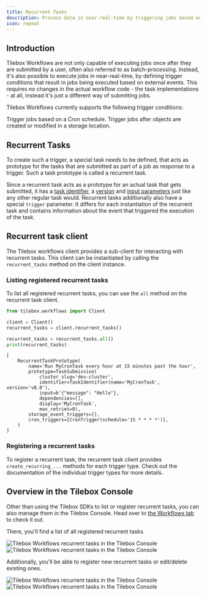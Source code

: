 ```yaml
---
title: Recurrent Tasks
description: Process data in near-real-time by triggering jobs based on external events
icon: repeat
---
```


## Introduction

Tilebox Workflows are not only capable of executing jobs once after they are submitted by a user, often also referred
to as batch-processing. Instead, it's also possible to execute jobs in near-real-time, by defining trigger conditions
that result in jobs being executed based on external events. This requires no changes in the actual workflow code - 
the task implementations - at all, instead it's just a different way of submitting jobs.

Tilebox Workflows currently supports the following trigger conditions:

<CardGroup>
    <Card title="Cron Triggers" icon="clock" href="/workflows/near-real-time/cron" horizontal>
        Trigger jobs based on a Cron schedule.
    </Card>
    <Card title="Storage Event Triggers" icon="right-to-line" href="/workflows/near-real-time/storage-events" horizontal>
        Trigger jobs after objects are created or modified in a storage location.
    </Card>
</CardGroup>

## Recurrent Tasks

To create such a trigger, a special task needs to be defined, that acts as prototype for the tasks that
are submitted as part of a job as response to a trigger. Such a task prototype is called a recurrent task.

Since a recurrent task acts as a prototype for an actual task that gets submitted, it has a [task identifier](/workflows/concepts/tasks#task-identifiers),
a [version](/workflows/concepts/tasks#semantic-versioning) and [input parameters](/workflows/concepts/tasks#input-parameters) just
like any other regular task would. Recurrent tasks additionally also have a special `trigger` parameter. It differs for each
instantiation of the recurrent task and contains information about the event that triggered the execution of the task.

## Recurrent task client

The Tilebox workflows client provides a sub-client for interacting with recurrent tasks. This client can be
instantiated by calling the `recurrent_tasks` method on the client instance.

### Listing registered recurrent tasks

To list all registered recurrent tasks, you can use the `all` method on the recurrent task client.

```python Python
from tilebox.workflows import Client

client = Client()
recurrent_tasks = client.recurrent_tasks()

recurrent_tasks = recurrent_tasks.all()
print(recurrent_tasks)
```

```plaintext Output
[
    RecurrentTaskPrototype(
        name='Run MyCronTask every hour at 15 minutes past the hour',
        prototype=TaskSubmission(
            cluster_slug='dev-cluster',
            identifier=TaskIdentifier(name='MyCronTask', version='v0.0'),
            input=b'{"message": "Hello"},
            dependencies=[],
            display='MyCronTask',
            max_retries=0), 
        storage_event_triggers=[],
        cron_triggers=[CronTrigger(schedule='15 * * * *')],
    )
]
```

### Registering a recurrent tasks

To register a recurrent task, the recurrent task client provides `create_recurring_...` methods for each trigger type.
Check out the documentation of the individual trigger types for more details.

<CardGroup>
    <Card title="Cron Triggers" icon="clock" href="/workflows/near-real-time/cron" horizontal />
    <Card title="Storage Event Triggers" icon="right-to-line" href="/workflows/near-real-time/storage-events" horizontal />
</CardGroup>

## Overview in the Tilebox Console

Other than using the Tilebox SDKs to list or register recurrent tasks, you can also manage them in the Tilebox Console.
Head over to [the Workflows tab](https://console.tilebox.com/workflows/recurrent-tasks) to check it out.

There, you'll find a list of all registered recurrent tasks.

<Frame>
  <img src="/assets/workflows/recurrent-tasks/recurrent-tasks-light.png" alt="Tilebox Workflows recurrent tasks in the Tilebox Console" className="dark:hidden" />
  <img src="/assets/workflows/recurrent-tasks/recurrent-tasks-dark.png" alt="Tilebox Workflows recurrent tasks in the Tilebox Console" className="hidden dark:block" />
</Frame>

Additionally, you'll be able to register new recurrent tasks or edit/delete existing ones.

<Frame>
  <img src="/assets/workflows/recurrent-tasks/recurrent-task-edit-light.png" alt="Tilebox Workflows recurrent tasks in the Tilebox Console" className="dark:hidden" />
  <img src="/assets/workflows/recurrent-tasks/recurrent-task-edit-dark.png" alt="Tilebox Workflows recurrent tasks in the Tilebox Console" className="hidden dark:block" />
</Frame>

